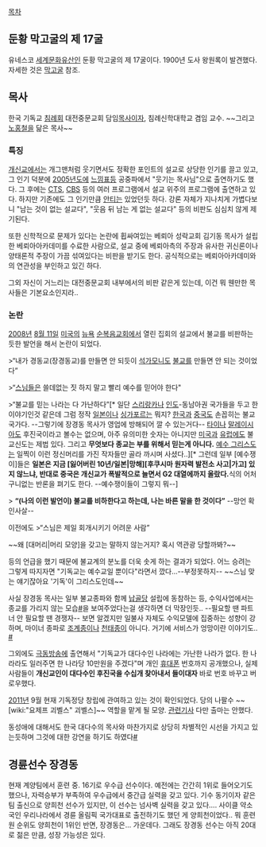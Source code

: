 [[목차]]

== 둔황 막고굴의 제 17굴 ==
유네스코 [[세계문화유산]]인 둔황 막고굴의 제 17굴이다. 1900년 도사 왕원록이 발견했다. 자세한 것은 [[막고굴]] 참조.

== 목사 ==
한국 기독교 [[침례회]] 대전중문교회 담임[[목사]]이자, 침례신학대학교 겸임 교수. ~~그리고 [[노홍철]]을 닮은 목사~~

=== 특징 ===
[[개신교]]에서는 개그맨처럼 웃기면서도 정확한 포인트의 설교로 상당한 인기를 끌고 있고, 그 인기 덕분에 [[2005년]]도에 [[느낌표]]등 공중파에서 "웃기는 목사님"으로 출연하기도 했다. 그 후에는 [[CTS]], [[CBS]] 등의 여러 프로그램에서 설교 위주의 프로그램에 출연하고 있다. 하지만 기존에도 그 인기만큼 [[안티]]는 있었던듯 하다. 강론 자체가 지나치게 가볍다보니 "남는 것이 없는 설교다", "웃음 뒤 남는 게 없는 설교다" 등의 비판도 심심치 않게 제기된다.

또한 신학적으로 문제가 있다는 논란에 휩싸여있는 베뢰아 성락교회 김기동 목사가 설립한 베뢰아아카데미를 수료한 사람으로, 설교 중에 베뢰아측의 주장과 유사한 귀신론이나 양태론적 주장이 가끔 섞여있다는 비판을 받기도 한다. 공식적으로는 베뢰아아카데미와의 연관성을 부인하고 있긴 하다.

그외 자신이 거느리는 대전중문교회 내부에서의 비판 같은게 있는데, 이건 뭐 웬만한 목사들은 기본요소인지라..

=== 논란 ===
[[2008년]] [[8월 11일]] [[미국]]의 [[뉴욕]] [[순복음교회]]에서 열린 집회의 설교에서 불교를 비판하는 듯한 발언을 해서 논란이 되었다.

>“내가 경동교(장경동교)를 만들면 안 되듯이 [[석가모니]]도 [[불교]]를 만들면 안 되는 것이었다”

>“[[스님]]들은 쓸데없는 짓 하지 말고 빨리 예수를 믿어야 한다"

>“불교를 믿는 나라는 다 가난하다”[* 일단 [[스리랑카]]나 [[인도]]-동남아권 국가들을 두고 한 이야기인것 같은데 그럼 정작 [[일본]]이나 [[싱가포르]]는 뭐지? [[한국]]과 [[중국]]도 손꼽히는 불교국가다. --그렇기에 장경동 목사가 영업에 방해되어 깔 수 있는거다-- [[타이]]나 [[말레이시아]]도 후진국이라고 볼수는 없으며, 아주 유의미한 숫자는 아니지만 [[미국]]과 [[유럽]]에도 불교신도는 제법 있다. 그리고 '''무엇보다 종교는 부를 위해서 믿는게 아니다.''' [[예수 그리스도]]는 일찍이 이런 정신머리를 가진 작자들만 골라 까시며 사셨다..][* 그런데 일부 [예수쟁이]들은 '''일본은 지금 [잃어버린 10년/일본|망해][후쿠시마 원자력 발전소 사고|가고] 있지 않느냐, 반대로 중국은 개신교가 폭발적으로 늘면서 G2 대열에까지 올랐다.'''식의 어처구니없는 반론을 펴기도 한다. --예수쟁이들이 그렇지 뭐--]

> '''“(나의 이런 발언이) 불교를 비하한다고 하는데, 나는 바른 말을 한 것이다”''' --망언 확인사살--

이전에도
>“스님은 제일 회개시키기 어려운 사람”

~~왜 [대머리|머리 모양]을 갖고는 말하지 않는거지? 혹시 역관광 당할까봐?~~

등의 언급을 했기 때문에 불교계의 분노를 더욱 솟게 하는 결과가 되었다. 어느 승려는 그렇게 따지자면 "기독교는 예수교일 뿐이다"라면서 깠다...--부정못하지-- ~~스님 맞는 얘기잖아요 '기독'이 그리스도인데~~

사실 장경동 목사는 일부 불교종파와 함께 [[납골당]] 설립에 동참하는 등, 수익사업에서는 종교를 가리지 않는 모습[http://www.ilbulsa.net/bbs/board.php?bo_table=data&wr_id=22&sfl=&stx=&sst=wr_datetime&sod=desc&sop=and&page=2 #]을 보여주었다는걸 생각하면 더 막장인듯.. --필요할 땐 파트너 안 필요할 땐 경쟁자-- 보면 알겠지만 일불사 자체도 수익모델에 집중하는 성향이 강하며, 마이너 종파로 [[조계종]]이나 [[천태종]]이 아니다. 거기에 서비스가 엉망이란 이야기도.. [http://blog.daum.net/dydrbstnal #]

그외에도 [[극동방송]]에 출연해서 "기독교가 대다수인 나라에는 가난한 나라가 없다. 한 나라라도 일러주면 한 나라당 10만원을 주겠다"며 개인 [[휴대폰]] 번호까지 공개했으나, 실제 사람들이 '''개신교인이 대다수인 후진국을 수십개 찾아내서 들이대자''' 바로 번호 바꾸고 버로우했다.

[[2011년]] 9월 현재 기독정당 창립에 관여하고 있는 것이 확인되었다. 당의 나팔수 ~~[wiki:"요제프 괴벨스" 괴벨스]~~ 역할을 맡게 될 모양. [http://news.naver.com/main/read.nhn?mode=LSD&mid=sec&sid1=103&oid=032&aid=0002164508 관련기사] 다만 출마는 안했다.

동성애에 대해서도 한국 대다수의 목사와 마찬가지로 상당히 차별적인 시선을 가지고 있는듯하며 그것에 대한 강연을 하기도 하였다[http://www.youtube.com/watch?v=e80sErns0UE #]
== 경륜선수 장경동 ==
현재 계양팀에서 훈련 중. 16기로 우수급 선수이다. 예전에는 간간히 1위로 들어오기도 했으나, 자력승부가 부족하여 우수급에서 중간급 실력을 갖고 있다.
기수 동기이자 같은 팀 출신으로 양희천 선수가 있지만, 이 선수는 넘사벽 실력을 갖고 있다.... 사이클 약소국인 우리나라에서 경륜 올림픽 국가대표로 출전하기도 했던 게 양희천이었다.. 뭐 훈련원 순위도 양희천이 1위인 반면, 장경동은... 가운데다. 그래도 장경동 선수는 아직 20대로 젊은 만큼, 성장 가능성은 있다.
